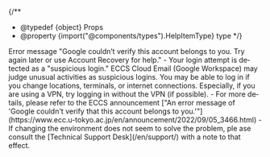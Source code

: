 
{/**
  * @typedef {object} Props
  * @property {import("@components/types").HelpItemType} type
  */}

<HelpItem lang="en" type={props.type}>
  <Fragment slot="problem">Error message "Google couldn’t verify this account belongs to you. Try again later or use Account Recovery for help."</Fragment>
  <Fragment slot="solution">
    - Your login attempt is detected as a "suspicious login." ECCS Cloud Email (Google Workspace) may judge unusual activities as suspicious logins. You may be able to log in if you change locations, terminals, or internet connections. Especially, if you are using a VPN, try logging in without the VPN (if possible).
    - For more details, please refer to the ECCS announcement ["An error message of 'Google couldn't verify that this account belongs to you.'"](https://www.ecc.u-tokyo.ac.jp/en/announcement/2022/09/05_3466.html)
    - If changing the environment does not seem to solve the problem, ple ase consult the [Technical Support Desk](/en/support/) with a note to that effect.
  </Fragment>
</HelpItem>
